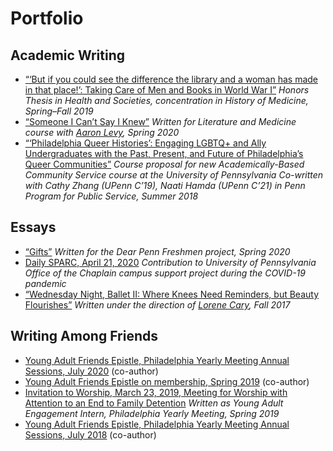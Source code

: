 # Portfolio

## Academic Writing

- [“‘But if you could see the difference the library and a woman has made in that place!’: Taking Care of Men and Books in World War I”](/thesis.pdf)
  _Honors Thesis in Health and Societies, concentration in History of Medicine, Spring–Fall 2019_
- [“Someone I Can’t Say I Knew”](/engl207refl.pdf)
  _Written for Literature and Medicine course with [Aaron Levy](https://slought.org/network/aaron_levy), Spring 2020_
- [“‘Philadelphia Queer Histories’: Engaging LGBTQ+ and Ally Undergraduates with the Past, Present, and Future of Philadelphia’s Queer Communities”](/lgbtq.pdf)
  _Course proposal for new Academically-Based Community Service course at the University of Pennsylvania_
  _Co-written with Cathy Zhang (UPenn C’19), Naati Hamda (UPenn C’21) in Penn Program for Public Service, Summer 2018_

## Essays

- [“Gifts”](http://dearpennfresh.com/2020#/gifts-catherine-c/)
  _Written for the Dear Penn Freshmen project, Spring 2020_
- [Daily SPARC, April 21, 2020](https://chaplain.upenn.edu/daily-sparc-tuesday-4-21-catherine-campbell/)
  _Contribution to University of Pennsylvania Office of the Chaplain campus support project during the COVID-19 pandemic_
- [“Wednesday Night, Ballet II: Where Knees Need Reminders, but Beauty Flourishes”](https://safekidsstories.com/wednesday-night-ballet-ii-where-knees-need-reminders-but-beauty-flourishes-ca0941217e87)
  _Written under the direction of [Lorene Cary](https://www.lorenecary.com), Fall 2017_

## Writing Among Friends

- [Young Adult Friends Epistle, Philadelphia Yearly Meeting Annual Sessions, July 2020](https://www.pym.org/yafepistle20/) (co-author)
- [Young Adult Friends Epistle on membership, Spring 2019](https://www.pym.org/epistleonmembership/) (co-author)
- [Invitation to Worship, March 23, 2019, Meeting for Worship with Attention to an End to Family Detention](/berksworship.pdf)
  _Written as Young Adult Engagement Intern, Philadelphia Yearly Meeting, Spring 2019_
- [Young Adult Friends Epistle, Philadelphia Yearly Meeting Annual Sessions, July 2018](https://www.pym.org/2018-young-adult-friends-epistle/) (co-author)
